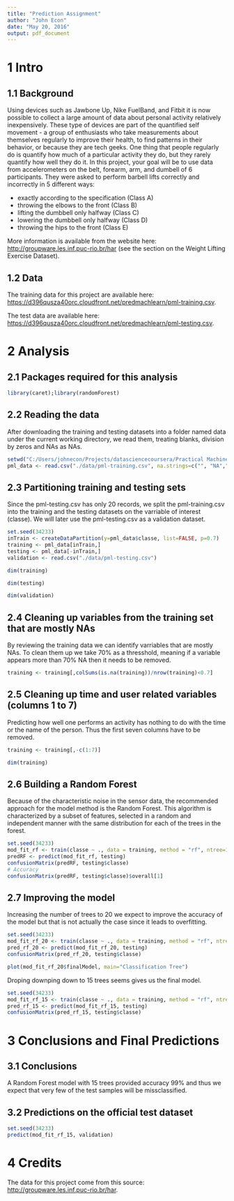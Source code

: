 ```yaml
---
title: "Prediction Assignment"
author: "John Econ"
date: "May 20, 2016"
output: pdf_document
---
```


# 1 Intro
## 1.1 Background

Using devices such as Jawbone Up, Nike FuelBand, and Fitbit it is now possible to collect a large amount of data about personal activity relatively inexpensively. These type of devices are part of the quantified self movement - a group of enthusiasts who take measurements about themselves regularly to improve their health, to find patterns in their behavior, or because they are tech geeks. One thing that people regularly do is quantify how much of a particular activity they do, but they rarely quantify how well they do it. In this project, your goal will be to use data from accelerometers on the belt, forearm, arm, and dumbell of 6 participants. They were asked to perform barbell lifts correctly and incorrectly in 5 different ways:

* exactly according to the specification (Class A)
* throwing the elbows to the front (Class B)
* lifting the dumbbell only halfway (Class C)
* lowering the dumbbell only halfway (Class D)
* throwing the hips to the front (Class E)

More information is available from the website here: <http://groupware.les.inf.puc-rio.br/har> (see the section on the Weight Lifting Exercise Dataset).

## 1.2 Data

The training data for this project are available here:
<https://d396qusza40orc.cloudfront.net/predmachlearn/pml-training.csv>.

The test data are available here:
<https://d396qusza40orc.cloudfront.net/predmachlearn/pml-testing.csv>.

# 2 Analysis
## 2.1 Packages required for this analysis

```r
library(caret);library(randomForest)
```


## 2.2 Reading the data

After downloading the training and testing datasets into a folder named data under the current working directory, we read them, treating blanks, division by zeros and NAs as NAs.

```r
setwd("C:/Users/johnecon/Projects/datasciencecoursera/Practical Machine Learning/assignment/")
pml_data <- read.csv("./data/pml-training.csv", na.strings=c("", "NA","#DIV/0!"))
```

## 2.3 Partitioning training and testing sets

Since the pml-testing.csv has only 20 records, we split the pml-training.csv into the training and the testing datasets on the varriable of interest (classe). We will later use the pml-testing.csv as a validation dataset.

```r
set.seed(34233)
inTrain <- createDataPartition(y=pml_data$classe, list=FALSE, p=0.7)
training <- pml_data[inTrain,]
testing <- pml_data[-inTrain,]
validation <- read.csv("./data/pml-testing.csv")
```

```r
dim(training)
```

```r
dim(testing)
```

```r
dim(validation)
```

## 2.4 Cleaning up variables from the training set that are mostly NAs

By reviewing the training data we can identify varriables that are mostly NAs.
To clean them up we take 70% as a thresshold, meaning if a variable appears more than 70% NA then it needs to be removed.

```r
training <- training[,colSums(is.na(training))/nrow(training)<0.7]
```

## 2.5 Cleaning up time and user related variables (columns 1 to 7)

Predicting how well one performs an activity has nothing to do with the time or the name of the person. Thus the first seven columns have to be removed.

```r
training <- training[,-c(1:7)]
```

```r
dim(training)
```

## 2.6 Building a Random Forest
Because of the characteristic noise in the sensor data, the recommended approach for the model method is the Random Forest. This algorithm is characterized by a subset of features, selected in a random and independent manner with the same distribution for each of the trees in the forest.

```r
set.seed(34233)
mod_fit_rf <- train(classe ~ ., data = training, method = "rf", ntree=10)
predRF <- predict(mod_fit_rf, testing)
confusionMatrix(predRF, testing$classe)
# Accuracy
confusionMatrix(predRF, testing$classe)$overall[1]

```

## 2.7 Improving the model
Increasing the number of trees to 20 we expect to improve the accuracy of the model but that is not actually the case since it leads to overfitting.
```r
set.seed(34233)
mod_fit_rf_20 <- train(classe ~ ., data = training, method = "rf", ntree=20)
pred_rf_20 <- predict(mod_fit_rf_20, testing)
confusionMatrix(pred_rf_20, testing$classe)
```

```r
plot(mod_fit_rf_20$finalModel, main="Classification Tree")
```

Droping downping down to 15 trees seems gives us the final model.
```r
set.seed(34233)
mod_fit_rf_15 <- train(classe ~ ., data = training, method = "rf", ntree=15)
pred_rf_15 <- predict(mod_fit_rf_15, testing)
confusionMatrix(pred_rf_15, testing$classe)
```

# 3 Conclusions and Final Predictions
## 3.1 Conclusions
A Random Forest model with 15 trees provided accuracy 99% and thus we expect that very few of the test samples will be missclassified.

## 3.2 Predictions on the official test dataset
```r
set.seed(34233)
predict(mod_fit_rf_15, validation)
```

# 4 Credits
The data for this project come from this source: <http://groupware.les.inf.puc-rio.br/har>.